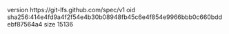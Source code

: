 version https://git-lfs.github.com/spec/v1
oid sha256:414e4fd9a4f2f54e4b30b08948fb45c6e4f854e9966bbb0c660bddebf87564a4
size 15136

